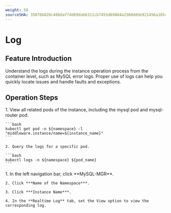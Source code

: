 ```yaml
---
weight: 50
sourceSHA: 35876b820c488daf7dd89dab6311cb7455d69884a2560ddde921456a1854beec
---
```


# Log

## Feature Introduction

Understand the logs during the instance operation process from the container level, such as MySQL error logs. Proper use of logs can help you quickly locate issues and handle faults and exceptions.

## Operation Steps

<Tabs>
  <Tab label="CLI">
    1. View all related pods of the instance, including the mysql pod and mysql-router pod.

    ```bash
    kubectl get pod -n ${namespace} -l "middleware.instance/name=${instance_name}"
    ```

    2. Query the logs for a specific pod.

    ```bash
    kubectl logs -n ${namespace} ${pod_name}
    ```
  </Tab>

  <Tab label="Web Console">
    1. In the left navigation bar, click **MySQL-MGR**.

    2. Click ***Name of the Namespace***.

    3. Click ***Instance Name***.

    4. In the **Realtime Log** tab, set the View option to view the corresponding log.
  </Tab>
</Tabs>
